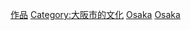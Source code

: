 [[Category:大阪市|作品]]
[[Category:大阪市的文化|Category:大阪市的文化]]
[[Category:大阪府背景作品|Osaka]]
[[Category:日本城市背景作品|Osaka]]